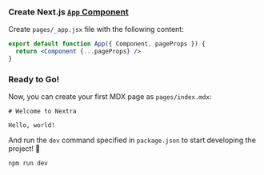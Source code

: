 ### Create Next.js [`App` Component](https://nextjs.org/docs/pages/building-your-application/routing/custom-app)

Create `pages/_app.jsx` file with the following content:

```jsx filename="pages/_app.jsx"
export default function App({ Component, pageProps }) {
  return <Component {...pageProps} />
}
```

### Ready to Go!

Now, you can create your first MDX page as `pages/index.mdx`:

```mdx filename="pages/index.mdx"
# Welcome to Nextra

Hello, world!
```

And run the `dev` command specified in `package.json` to start developing the
project! 🎉

```sh npm2yarn
npm run dev
```
